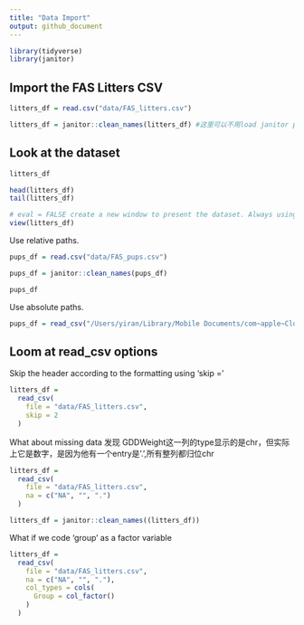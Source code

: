 ```yaml
---
title: "Data Import"
output: github_document
---
```


```r
library(tidyverse)
library(janitor)
```




## Import the FAS Litters CSV

```r
litters_df = read.csv("data/FAS_litters.csv")

litters_df = janitor::clean_names(litters_df) #这里可以不用load janitor packages, 这样就不用把整个packages都加载出来，只调用其中一个即可。并且好多packages里面有相同名字的function
```

## Look at the dataset
```r
litters_df

head(litters_df)
tail(litters_df)
```

```r
# eval = FALSE create a new window to present the dataset. Always using this command when viewing dataset
view(litters_df)
```

Use relative paths.

```r
pups_df = read.csv("data/FAS_pups.csv")

pups_df = janitor::clean_names(pups_df)

pups_df
```

Use absolute paths.

```r
pups_df = read_csv("/Users/yiran/Library/Mobile Documents/com~apple~CloudDocs/Desktop/徐逸然yyds/学习/MS/Coursework/2023-2024 Fall/BISTP8105_Data Science I/Lecture 4/data_wrangling_i/data/FAS_pups.csv")

```

## Loom at read_csv options
Skip the header according to the formatting using 'skip = '

```r
litters_df = 
  read_csv(
    file = "data/FAS_litters.csv",
    skip = 2
  )

```

What about missing data
发现 GDDWeight这一列的type显示的是chr，但实际上它是数字，是因为他有一个entry是'.',所有整列都归位chr

```r
litters_df = 
  read_csv(
    file = "data/FAS_litters.csv",
    na = c("NA", "", ".")
  )

litters_df = janitor::clean_names((litters_df))

```

What if we code 'group' as a factor variable

```r
litters_df = 
  read_csv(
    file = "data/FAS_litters.csv",
    na = c("NA", "", "."),
    col_types = cols(
      Group = col_factor()
    )
  )
```

